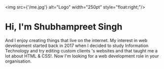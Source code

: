 
<img src={'/me.jpg'} alt="Logo" width="250pt" style="float:right;"/>

# Hi, I'm Shubhampreet Singh
And I enjoy creating things that live on the internet. My interest in web development started back in 2017 when I decided to study Information Technology and try editing custom clients 's websites and that taught me a lot about HTML & CSS!. Now I'm looking for a web development role in your organisation.
